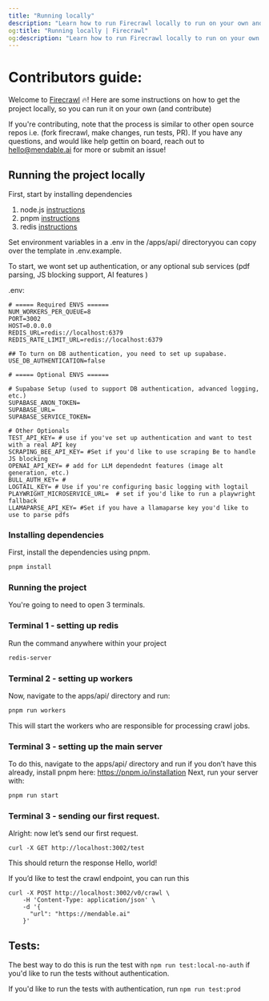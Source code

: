 ```yaml
---
title: "Running locally"
description: "Learn how to run Firecrawl locally to run on your own and/or contribute to the project."
og:title: "Running locally | Firecrawl"
og:description: "Learn how to run Firecrawl locally to run on your own and/or contribute to the project."
---
```

# Contributors guide: 

Welcome to [Firecrawl](https://firecrawl.dev) 🔥! Here are some instructions on how to get the project locally, so you can run it on your own (and contribute) 

If you're contributing, note that the process is similar to other open source repos i.e. (fork firecrawl, make changes, run tests, PR). If you have any questions, and would like help gettin on board, reach out to hello@mendable.ai for more or submit an issue!


## Running the project locally

First, start by installing dependencies
1. node.js [instructions](https://nodejs.org/en/learn/getting-started/how-to-install-nodejs)
2. pnpm [instructions](https://pnpm.io/installation)
3. redis [instructions](https://redis.io/docs/latest/operate/oss_and_stack/install/install-redis/) 


Set environment variables in a .env  in the /apps/api/ directoryyou can copy over the template in .env.example.

To start, we wont set up authentication, or any optional sub services (pdf parsing, JS blocking support, AI features )

.env:
```
# ===== Required ENVS ======
NUM_WORKERS_PER_QUEUE=8 
PORT=3002
HOST=0.0.0.0
REDIS_URL=redis://localhost:6379
REDIS_RATE_LIMIT_URL=redis://localhost:6379

## To turn on DB authentication, you need to set up supabase.
USE_DB_AUTHENTICATION=false

# ===== Optional ENVS ======

# Supabase Setup (used to support DB authentication, advanced logging, etc.)
SUPABASE_ANON_TOKEN= 
SUPABASE_URL= 
SUPABASE_SERVICE_TOKEN=

# Other Optionals
TEST_API_KEY= # use if you've set up authentication and want to test with a real API key
SCRAPING_BEE_API_KEY= #Set if you'd like to use scraping Be to handle JS blocking
OPENAI_API_KEY= # add for LLM dependednt features (image alt generation, etc.)
BULL_AUTH_KEY= #
LOGTAIL_KEY= # Use if you're configuring basic logging with logtail
PLAYWRIGHT_MICROSERVICE_URL=  # set if you'd like to run a playwright fallback
LLAMAPARSE_API_KEY= #Set if you have a llamaparse key you'd like to use to parse pdfs

```

### Installing dependencies

First, install the dependencies using pnpm.

```bash
pnpm install
```

### Running the project

You're going to need to open 3 terminals. 

### Terminal 1 - setting up redis

Run the command anywhere within your project

```bash
redis-server
```

### Terminal 2 - setting up workers

Now, navigate to the apps/api/ directory and run:
```bash
pnpm run workers
```

This will start the workers who are responsible for processing crawl jobs.

### Terminal 3 - setting up the main server


To do this, navigate to the apps/api/ directory and run if you don’t have this already, install pnpm here: https://pnpm.io/installation
Next, run your server with:

```bash
pnpm run start
```

### Terminal 3 - sending our first request.

Alright: now let’s send our first request.

```curl
curl -X GET http://localhost:3002/test
``` 
This should return the response Hello, world!


If you’d like to test the crawl endpoint, you can run this 

```curl
curl -X POST http://localhost:3002/v0/crawl \
    -H 'Content-Type: application/json' \
    -d '{
      "url": "https://mendable.ai"
    }'
```   
    
## Tests:

The best way to do this is run the test with `npm run test:local-no-auth` if you'd like to run the tests without authentication.

If you'd like to run the tests with authentication, run `npm run test:prod`


